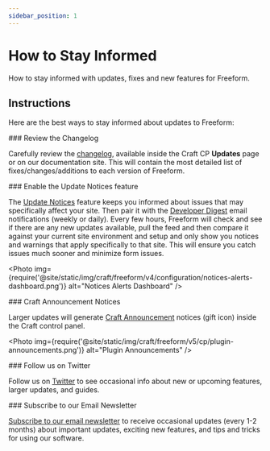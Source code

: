 ```yaml
---
sidebar_position: 1
---
```



# How to Stay Informed

How to stay informed with updates, fixes and new features for Freeform.

## Instructions

Here are the best ways to stay informed about updates to Freeform:

<VerticalStepWrapper>
<StepMarkdown>
### Review the Changelog

Carefully review the [changelog](../../setup/changelog.mdx), available inside the Craft CP **Updates** page or on our documentation site. This will contain the most detailed list of fixes/changes/additions to each version of Freeform.

</StepMarkdown>
<StepMarkdown>
### Enable the Update Notices feature

The [Update Notices](../../configuration/notices-alerts.mdx) feature keeps you informed about issues that may specifically affect your site. Then pair it with the [Developer Digest](../../configuration/notices-alerts.mdx) email notifications (weekly or daily). Every few hours, Freeform will check and see if there are any new updates available, pull the feed and then compare it against your current site environment and setup and only show you notices and warnings that apply specifically to that site. This will ensure you catch issues much sooner and minimize form issues.

<Photo
  img={require('@site/static/img/craft/freeform/v4/configuration/notices-alerts-dashboard.png')}
  alt="Notices Alerts Dashboard"
/>

</StepMarkdown>
<StepMarkdown>
### Craft Announcement Notices

Larger updates will generate [Craft Announcement](../../configuration/notices-alerts.mdx#update-notices-announcements) notices (gift icon) inside the Craft control panel.

<Photo
  img={require('@site/static/img/craft/freeform/v5/cp/plugin-announcements.png')}
  alt="Plugin Announcements"
/>

</StepMarkdown>
<StepMarkdown>
### Follow us on Twitter

Follow us on [Twitter](https://twitter.com/solspace) to see occasional info about new or upcoming features, larger updates, and guides.

</StepMarkdown>
<StepMarkdown>
### Subscribe to our Email Newsletter

[Subscribe to our email newsletter](https://email.solspace.com/h/r/68FF16F7F30A55692540EF23F30FEDED) to receive occasional updates (every 1-2 months) about important updates, exciting new features, and tips and tricks for using our software.

</StepMarkdown>

</VerticalStepWrapper>

